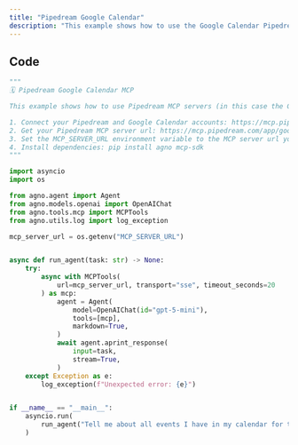 ```yaml
---
title: "Pipedream Google Calendar"
description: "This example shows how to use the Google Calendar Pipedream MCP server with Agno Agents."
---
```


## Code

```python
"""
🗓️ Pipedream Google Calendar MCP

This example shows how to use Pipedream MCP servers (in this case the Google Calendar one) with Agno Agents.

1. Connect your Pipedream and Google Calendar accounts: https://mcp.pipedream.com/app/google-calendar
2. Get your Pipedream MCP server url: https://mcp.pipedream.com/app/google-calendar
3. Set the MCP_SERVER_URL environment variable to the MCP server url you got above
4. Install dependencies: pip install agno mcp-sdk
"""

import asyncio
import os

from agno.agent import Agent
from agno.models.openai import OpenAIChat
from agno.tools.mcp import MCPTools
from agno.utils.log import log_exception

mcp_server_url = os.getenv("MCP_SERVER_URL")


async def run_agent(task: str) -> None:
    try:
        async with MCPTools(
            url=mcp_server_url, transport="sse", timeout_seconds=20
        ) as mcp:
            agent = Agent(
                model=OpenAIChat(id="gpt-5-mini"),
                tools=[mcp],
                markdown=True,
            )
            await agent.aprint_response(
                input=task,
                stream=True,
            )
    except Exception as e:
        log_exception(f"Unexpected error: {e}")


if __name__ == "__main__":
    asyncio.run(
        run_agent("Tell me about all events I have in my calendar for tomorrow")
    )
```

